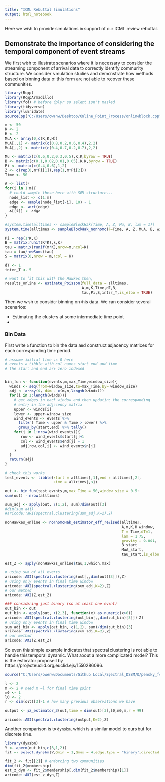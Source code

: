 ```yaml
---
title: "ICML Rebuttal Simulations"
output: html_notebook
---
```


Here we wish to provide simulations in support of our ICML
review rebuttal.

## Demonstrate the importance of considering the temporal component of event streams

We first wish to illustrate scenarios where it is necessary to
consider the streaming component of arrival data to correctly
identify community structure. We consider simulation studies
and demonstrate how methods based on binning data of this
form are not able to recover these communities.


```r
library(Rcpp)
library(RcppArmadillo)
library(fcd) # before dplyr so select isn't masked
library(tidyverse)
library(lubridate)
sourceCpp("C:/Users/owenw/Desktop/Online_Point_Process/onlineblock.cpp")

```



```r
m <- 50
K <- 2
H <- 2
MuA <- array(0,c(K,K,H))
MuA[,,1] <- matrix(c(0.8,0.2,0.6,0.4),2,2)
MuA[,,2] <- matrix(c(0.4,0.7,0.2,0.7),2,2)

Mu <- matrix(c(0.6,0.2,0.3,0.5),K,K,byrow = TRUE)
B <- matrix(c(0.1,0.02,0.01,0.05),K,K,byrow = TRUE)
Pi <- matrix(c(0.4,0.6),1,2)
Z <- c(rep(0,m*Pi[1]),rep(1,m*Pi[2]))
Time <- 50

A <- list()
for(i in 1:m){
  # could sample these here with SBM structure...
  node_list <- c(1:m)
  edge <- sample(node_list[-i], 10) - 1
  edge <- sort(edge)
  A[[i]] <- edge
}

#system.time(alltimes <- sampleBlockHak(Time, A, Z, Mu, B, lam = 1))
system.time(alltimes <- sampleBlockHak_nonhomo(T=Time, A, Z, MuA, B, window, lam = 1))

```


```r
Pi = rep(1/K,K)
B = matrix(runif(K*K),K,K)
tau = matrix(runif(m*K),nrow=m,ncol=K)
tau = tau/rowSums(tau)
S = matrix(0,nrow = m,ncol = K)

dT <- 1
inter_T <- 5

# want to fit this with the Hawkes then, 
results_online <- estimate_Poisson(full_data = alltimes,
                                   A,m,K,Time,dT,B,
                                   tau,Pi,S,inter_T,is_elbo = TRUE)

```



Then we wish to consider binning on this data. We can consider several
scenarios:

- Estimating the clusters at some intermediate time point
- 



### Bin Data

First write a function to bin the data and construct adjacency matrices
for each corresponding time period.

```r
# assume initial time is 0 here
# events a tibble with col names start end and time
# the start and end are zero indexed


bin_fun <- function(events,m,max_Time,window_size){
  winds <- seq(from=window_size,to=max_Time,by= window_size)
  adj <- array(0, dim = c(m,m,length(winds)))
  for(i in 1:length(winds)){
    # get edges in each window and then updating the corresponding
    # entry in the adjacency matrix
    upper <- winds[i]
    lower <- upper-window_size
    wind_events <- events %>% 
      filter( Time < upper & Time > lower) %>%
      group_by(start,end) %>% tally()
    for(j in 1:nrow(wind_events)){
       row <- wind_events$start[j]+1
       col <- wind_events$end[j] + 1
       adj[row,col,i] <- wind_events$n[j] 
    }
  }
  return(adj)
}

# check this works
test_events <- tibble(start = alltimes[,1],end = alltimes[,2],
                      Time = alltimes[,3])

out <- bin_fun(test_events,m,max_Time = 50,window_size = 0.5)
sum(out) - nrow(alltimes)

```


```r
sum_adj <- apply(out, c(1,2), sum)/dim(out)[3]
#dim(sum_adj)
#aricode::ARI(spectral.clustering(sum_adj,K=2),Z)

nonHawkes_online <- nonhomoHak_estimator_eff_revised(alltimes,
                                                     A,m,K,H,window,
                                                     T = Time,dT=1,
                                                     lam = 1.75,
                                                     gravity = 0.001,
                                                     B_start,
                                                     MuA_start,
                                                     tau_start,is_elbo = T)

est_Z <- apply(nonHawkes_online$tau,1,which.max)

```


```r
# using sum of all events
aricode::ARI(spectral.clustering(out[,,dim(out)[3]]),Z) 
# using only events in final time window
aricode::ARI(spectral.clustering(sum_adj,K=2),Z)
# our method
aricode::ARI(Z,est_Z)

### considering just binary (so at least one event)
out_bin <- out
out_bin <- apply(out, c(2,3), function(x) as.numeric(x>0))
aricode::ARI(spectral.clustering(out_bin[,,dim(out_bin)[3]]),Z) 
# using only events in final time window
sum_adj_bin <- apply(out_bin, c(1,2), sum)/dim(out_bin)[3]
aricode::ARI(spectral.clustering(sum_adj,K=2),Z)
# our method
aricode::ARI(Z,est_Z)

```


So even this simple example indicates that spectral clustering is not able to
handle this temporal dynamic. What about a more complicated model? This is the
estimator proposed by https://projecteuclid.org/euclid.ejs/1550286096. 


```r
source("C:/Users/owenw/Documents/Github Local/Spectral_DSBM/R/pensky_fcns.R")

l <- 2
m <- 2 # need m =l for final time point
m0 <- 1
l0 <- 2
r <- dim(out)[3]-1 # how many previous observations we have

output <- pz_estimator_3(out,time = dim(out)[3],l0,m0,m,r = 99)

aricode::ARI(spectral.clustering(output,K=2),Z)


```


Another comparison is to `dynsbm`, which is a similar model to ours but for discrete
time.

```r
library(dynsbm)
Y <- aperm(out_bin,c(3,1,2))
fit <- select.dynsbm(Y,Qmin = 1,Qmax = 4,edge.type = "binary",directed = TRUE,plot = FALSE)

fit_2 <- fit[[2]] # enforcing two communities
dim(fit_2$membership)
est_z_dyn <- fit_2$membership[,dim(fit_2$membership)[1]]
aricode::ARI(est_z_dyn,Z)
```
